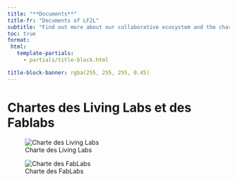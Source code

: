 ```yaml
---
title: "**Documents**"
title-fr: "Documents of LF2L"
subtitle: "Find out more about our collaborative ecosystem and the charters to which we adhere!"
toc: true
format:
 html:    
   template-partials: 
     - partials/title-block.html  

title-block-banner: rgba(255, 255, 255, 0.45)
---
```



# Chartes des Living Labs et des Fablabs

::: {layout="[50,50]"}

![Charte des Living Labs](images/6-info/charte-LL.jpg)

![Charte des FabLabs](images/6-info/charte-fablab.jpg)

:::


